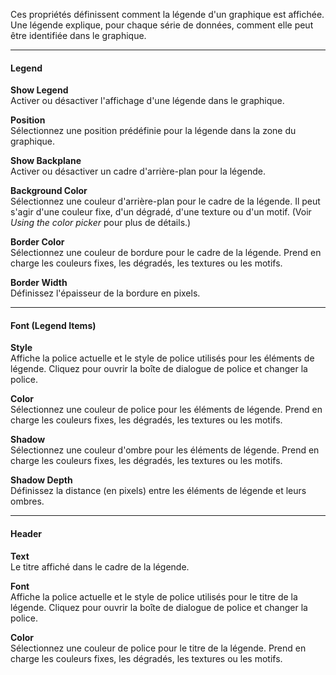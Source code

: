 Ces propriétés définissent comment la légende d'un graphique est affichée. Une légende explique, pour chaque série de données, comment elle peut être identifiée dans le graphique.

***

#### **Legend**

**Show Legend**\
Activer ou désactiver l'affichage d'une légende dans le graphique.

**Position**\
Sélectionnez une position prédéfinie pour la légende dans la zone du graphique.

**Show Backplane**\
Activer ou désactiver un cadre d'arrière-plan pour la légende.

**Background Color**\
Sélectionnez une couleur d'arrière-plan pour le cadre de la légende. Il peut s'agir d'une couleur fixe, d'un dégradé, d'une texture ou d'un motif. (Voir *Using the color picker* pour plus de détails.)

**Border Color**\
Sélectionnez une couleur de bordure pour le cadre de la légende. Prend en charge les couleurs fixes, les dégradés, les textures ou les motifs.

**Border Width**\
Définissez l'épaisseur de la bordure en pixels.

***

#### **Font (Legend Items)**

**Style**\
Affiche la police actuelle et le style de police utilisés pour les éléments de légende. Cliquez pour ouvrir la boîte de dialogue de police et changer la police.

**Color**\
Sélectionnez une couleur de police pour les éléments de légende. Prend en charge les couleurs fixes, les dégradés, les textures ou les motifs.

**Shadow**\
Sélectionnez une couleur d'ombre pour les éléments de légende. Prend en charge les couleurs fixes, les dégradés, les textures ou les motifs.

**Shadow Depth**\
Définissez la distance (en pixels) entre les éléments de légende et leurs ombres.

***

#### **Header**

**Text**\
Le titre affiché dans le cadre de la légende.

**Font**\
Affiche la police actuelle et le style de police utilisés pour le titre de la légende. Cliquez pour ouvrir la boîte de dialogue de police et changer la police.

**Color**\
Sélectionnez une couleur de police pour le titre de la légende. Prend en charge les couleurs fixes, les dégradés, les textures ou les motifs.
